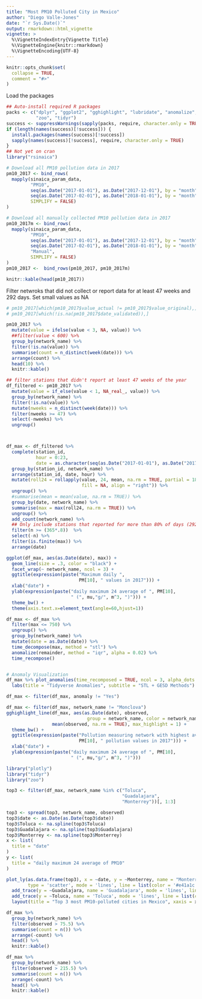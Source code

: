 ```yaml
---
title: "Most PM10 Polluted City in Mexico"
author: "Diego Valle-Jones"
date: "`r Sys.Date()`"
output: rmarkdown::html_vignette
vignette: >
  %\VignetteIndexEntry{Vignette Title}
  %\VignetteEngine{knitr::rmarkdown}
  %\VignetteEncoding{UTF-8}
---
```


```r
knitr::opts_chunk$set(
  collapse = TRUE,
  comment = "#>"
)
```



Load the packages

```r
## Auto-install required R packages
packs <- c("dplyr", "ggplot2", "gghighlight", "lubridate", "anomalize", 
           "zoo", "tidyr")
success <- suppressWarnings(sapply(packs, require, character.only = TRUE))
if (length(names(success)[!success])) {
  install.packages(names(success)[!success])
  sapply(names(success)[!success], require, character.only = TRUE)
}
## Not yet on cran
library("rsinaica")
```

```r
# Download all PM10 pollution data in 2017
pm10_2017 <- bind_rows(
  mapply(sinaica_param_data,
         "PM10",
         seq(as.Date("2017-01-01"), as.Date("2017-12-01"), by = "month"),
         seq(as.Date("2017-02-01"), as.Date("2018-01-01"), by = "month") - 1,
         SIMPLIFY = FALSE)
)
```


```r
# Download all manually collected PM10 pollution data in 2017
pm10_2017m <- bind_rows(
  mapply(sinaica_param_data,
         "PM10",
         seq(as.Date("2017-01-01"), as.Date("2017-12-01"), by = "month"),
         seq(as.Date("2017-02-01"), as.Date("2018-01-01"), by = "month") - 1,
         "Manual",
         SIMPLIFY = FALSE)
)
pm10_2017 <-  bind_rows(pm10_2017, pm10_2017m)       
```

```r
knitr::kable(head(pm10_2017))
```

Filter netwroks that did not collect or report data for at least 47 weeks and 292  days. Set small values as NA


```r
# pm10_2017[which(pm10_2017$value_actual != pm10_2017$value_original),]
# pm10_2017[which(!is.na(pm10_2017$date_validated)),]

pm10_2017 %>%
  mutate(value = ifelse(value < 3, NA, value)) %>%
  ##filter(value < 600) %>%
  group_by(network_name) %>%
  filter(!is.na(value)) %>%
  summarise(count = n_distinct(week(date))) %>%
  arrange(count) %>%
  head(10) %>%
  knitr::kable()

## filter stations that didn't report at least 47 weeks of the year
df_filtered <- pm10_2017 %>%
  mutate(value = if_else(value < 1, NA_real_, value)) %>%
  group_by(network_name) %>%
  filter(!is.na(value)) %>%
  mutate(nweeks = n_distinct(week(date))) %>%
  filter(nweeks >= 47) %>%
  select(-nweeks) %>%
  ungroup()



df_max <- df_filtered %>%
  complete(station_id,
           hour = 0:23,
           date = as.character(seq(as.Date("2017-01-01"), as.Date("2017-12-31"), by = "day"))) %>%
  group_by(station_id, network_name) %>%
  arrange(station_id, date, hour) %>%
  mutate(roll24 = rollapply(value, 24, mean, na.rm = TRUE, partial = 18, 
                            fill = NA, align = "right")) %>%
  ungroup() %>%
  #summarise(mean = mean(value, na.rm = TRUE)) %>%
  group_by(date, network_name) %>%
  summarise(max = max(roll24, na.rm = TRUE)) %>%
  ungroup() %>%
  add_count(network_name) %>%
  ## Only include stations that reported for more than 80% of days (292)
  filter(n >= (365*.8))  %>%
  select(-n) %>%
  filter(is.finite(max)) %>%
  arrange(date)
```

```r
ggplot(df_max, aes(as.Date(date), max)) +
  geom_line(size = .3, color = "black") +
  facet_wrap(~ network_name, ncol = 3) +
  ggtitle(expression(paste("Maximum daily ", 
                           PM[10], " values in 2017"))) +
  xlab("date") +
  ylab(expression(paste("daily maximum 24 average of ", PM[10], 
                        " (", mu,"g/", m^3, ")"))) +
  theme_bw() +
  theme(axis.text.x=element_text(angle=60,hjust=1))

df_max <- df_max %>%
  filter(max <= 750) %>%
  ungroup() %>%
  group_by(network_name) %>%
  mutate(date = as.Date(date)) %>%
  time_decompose(max, method = "stl") %>%
  anomalize(remainder, method = "iqr", alpha = 0.02) %>%
  time_recompose()


# Anomaly Visualization
df_max %>% plot_anomalies(time_recomposed = TRUE, ncol = 3, alpha_dots = 0.25) +
  labs(title = "Tidyverse Anomalies", subtitle = "STL + GESD Methods") 

df_max <- filter(df_max, anomaly != "Yes")
```

```r
df_max <- filter(df_max, network_name != "Monclova")
gghighlight_line(df_max, aes(as.Date(date), observed, 
                              group = network_name, color = network_name),
                 mean(observed, na.rm = TRUE), max_highlight = 1) +
  theme_bw() +
  ggtitle(expression(paste("Pollution measuring network with highest average maximum ", 
                           PM[10], " pollution values in 2017"))) +
  xlab("date") +
  ylab(expression(paste("daily maximum 24 average of ", PM[10], 
                        " (", mu,"g/", m^3, ")")))
```


```r
library("plotly")
library("tidyr")
library("zoo")

top3 <- filter(df_max, network_name %in% c("Toluca",
                                           "Guadalajara",
                                           "Monterrey"))[, 1:3]

top3 <- spread(top3, network_name, observed)
top3$date <- as.Date(as.Date(top3$date))
top3$Toluca <- na.spline(top3$Toluca)
top3$Guadalajara <- na.spline(top3$Guadalajara)
top3$Monterrey <- na.spline(top3$Monterrey)
x <- list(
  title = "date"
)
y <- list(
  title = "daily maximum 24 average of PM10"
)

plot_ly(as.data.frame(top3), x = ~date, y = ~Monterrey, name = "Monterrey" ,
        type = 'scatter', mode = 'lines', line = list(color = '#e41a1c'), width = .5) %>%
  add_trace(y = ~Guadalajara, name = 'Guadalajara', mode = 'lines', line = list(color = '#377eb8'), width = .5) %>%
  add_trace(y = ~Toluca, name = 'Toluca', mode = 'lines', line = list(color = '#4daf4a'), width = .5) %>%
  layout(title = "Top 3 most PM10-polluted cities in Mexico", xaxis = x, yaxis = y)
```
```r
df_max %>%
  group_by(network_name) %>%
  filter(observed > 75.5) %>%
  summarise(count = n()) %>%
  arrange(-count) %>%
  head() %>%
  knitr::kable()

df_max %>%
  group_by(network_name) %>%
  filter(observed > 215.5) %>%
  summarise(count = n()) %>%
  arrange(-count) %>%
  head() %>%
  knitr::kable()

```
